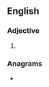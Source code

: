 ==English==

===Adjective===
{{head|en|adjective comparative form}}

# {{en-comparative of|dingy}}

===Anagrams===
* {{anagrams|en|a=degiinr|grindie}}